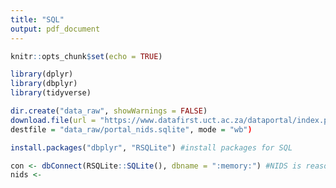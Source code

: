 ```yaml
---
title: "SQL"
output: pdf_document
---
```


```r
knitr::opts_chunk$set(echo = TRUE)
```

```r
library(dplyr)
library(dbplyr)
library(tidyverse)
```

```r
dir.create("data_raw", showWarnings = FALSE)
download.file(url = "https://www.datafirst.uct.ac.za/dataportal/index.php/catalog/712/download/9901") #NIDS wave 5 dataset
destfile = "data_raw/portal_nids.sqlite", mode = "wb")
```



```r
install.packages("dbplyr", "RSQLite") #install packages for SQL
```


```r


con <- dbConnect(RSQLite::SQLite(), dbname = ":memory:") #NIDS is reasonably small so I am using memory here
nids <- 
```


